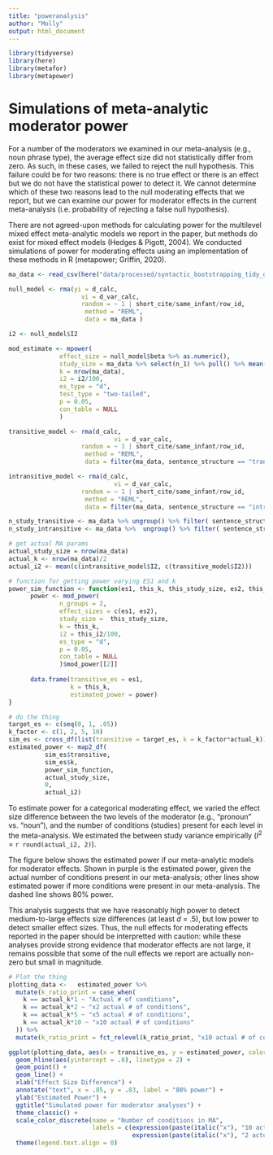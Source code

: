 ```yaml
---
title: "poweranalysis"
author: "Molly"
output: html_document
---
```


```r
library(tidyverse)
library(here)
library(metafor)
library(metapower)

```

# Simulations of meta-analytic moderator power
For a number of the moderators we examined in our meta-analysis (e.g., noun phrase type), the average effect size did not statistically differ from zero. As such, in these cases, we failed to reject the null hypothesis.  This failure could be for two reasons: there is no true effect or there is an effect but we do not have the statistical power to detect it. We cannot determine which of these two reasons lead to the null moderating effects that we report, but we can examine our power  for moderator effects in the current meta-analysis (i.e. probability of rejecting a false null hypothesis).

There are not agreed-upon methods for calculating power for the multilevel mixed effect meta-analytic models we report in the paper, but methods do exist for mixed effect models (Hedges & Pigott, 2004). We conducted simulations of power for moderating effects using an implementation of these methods in R (metapower; Griffin, 2020).




```r
ma_data <- read_csv(here("data/processed/syntactic_bootstrapping_tidy_data.csv"))

null_model <- rma(yi = d_calc, 
                    vi = d_var_calc,
                    random = ~ 1 | short_cite/same_infant/row_id,
                     method = "REML",
                     data = ma_data )

i2 <- null_model$I2

mod_estimate <- mpower(
              effect_size = null_model$beta %>% as.numeric(),
              study_size = ma_data %>% select(n_1) %>% pull() %>% mean(),#questionable?
              k = nrow(ma_data),
              i2 = i2/100,
              es_type = "d",
              test_type = "two-tailed",
              p = 0.05,
              con_table = NULL
              )
```



```r
transitive_model <- rma(d_calc,
                             vi = d_var_calc,
                    random = ~ 1 | short_cite/same_infant/row_id,
                     method = "REML",
                     data = filter(ma_data, sentence_structure == "transitive"))

intransitive_model <- rma(d_calc,
                             vi = d_var_calc,
                    random = ~ 1 | short_cite/same_infant/row_id,
                     method = "REML",
                     data = filter(ma_data, sentence_structure == "intransitive") )

n_study_transitive <- ma_data %>% ungroup() %>% filter( sentence_structure == "transitive") %>% distinct(plot_label) %>% count() %>% pull()
n_study_intransitive <- ma_data %>%  ungroup() %>% filter( sentence_structure == "intransitive") %>% distinct(plot_label) %>% count() %>% pull()
```

```r
# get actual MA params
actual_study_size = nrow(ma_data)
actual_k <- nrow(ma_data)/2
actual_i2 <- mean(c(intransitive_model$I2, c(transitive_model$I2)))

# function for getting power varying ES1 and k
power_sim_function <- function(es1, this_k, this_study_size, es2, this_i2){
      power <- mod_power(
              n_groups = 2,
              effect_sizes = c(es1, es2),
              study_size =  this_study_size,
              k = this_k,
              i2 = this_i2/100,
              es_type = "d",
              p = 0.05,
              con_table = NULL
              )$mod_power[[2]]
      
      data.frame(transitive_es = es1,
                 k = this_k,
                 estimated_power = power)
}

# do the thing
target_es <- c(seq(0, 1, .05))
k_factor <- c(1, 2, 5, 10)
sim_es <- cross_df(list(transitive = target_es, k = k_factor*actual_k))
estimated_power <- map2_df(
          sim_es$transitive, 
          sim_es$k,
          power_sim_function,
          actual_study_size,
          0,
          actual_i2) 
```

To estimate power for a categorical moderating effect, we varied the effect size difference between the two levels of the moderator (e.g., "pronoun" vs. "noun"), and the number of conditions (studies) present for each level in the meta-analysis. We estimated the between study variance empirically ($I^2$ = `r round(actual_i2, 2)`). 

The figure below shows the estimated power if our meta-analytic models for  moderator effects. Shown in purple is the estimated power, given the actual number of conditions present in our meta-analysis; other lines show estimated power if more conditions were present in our meta-analysis. The dashed line shows 80% power.

This analysis suggests that we have reasonably high power to detect medium-to-large effects size differences (at least $d$ = .5), but low power to detect smaller effect sizes. Thus, the null effects for moderating effects reported in the paper should be interpretted with caution: while these analyses provide strong evidence that  moderator effects are not large, it remains possible that some of the null effects we report are actually non-zero but small in magnitude. 


```r
# Plot the thing
plotting_data <-   estimated_power %>%
  mutate(k_ratio_print = case_when(
    k == actual_k*1 ~ "Actual # of conditions", 
    k == actual_k*2 ~ "x2 actual # of conditions", 
    k == actual_k*5 ~ "x5 actual # of conditions", 
    k == actual_k*10 ~ "x10 actual # of conditions"
  )) %>%
  mutate(k_ratio_print = fct_relevel(k_ratio_print, "x10 actual # of conditions", "x5 actual # of conditions", "x2 actual # of conditions", "Actual # of conditions"))

ggplot(plotting_data, aes(x = transitive_es, y = estimated_power, color = k_ratio_print, group = k_ratio_print)) +
  geom_hline(aes(yintercept = .8), linetype = 2) +
  geom_point() +
  geom_line() +
  xlab("Effect Size Difference") +
  annotate("text", x = .85, y = .83, label = "80% power") +
  ylab("Estimated Power") +
  ggtitle("Simulated power for moderator analyses") +
  theme_classic() +
  scale_color_discrete(name = "Number of conditions in MA",
                       labels = c(expression(paste(italic("x"), "10 actual # of conditions")), expression(paste(italic("x"), "5 actual # of conditions")),
                                  expression(paste(italic("x"), "2 actual # of conditions")), "Actual # of conditions")) +
  theme(legend.text.align = 0)
```
